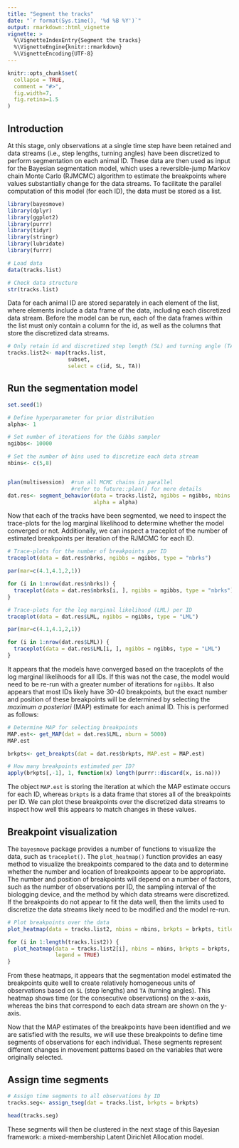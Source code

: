 ```yaml
---
title: "Segment the tracks"
date: "`r format(Sys.time(), '%d %B %Y')`"
output: rmarkdown::html_vignette
vignette: >
  %\VignetteIndexEntry{Segment the tracks}
  %\VignetteEngine{knitr::rmarkdown}
  %\VignetteEncoding{UTF-8}
---
```


```r
knitr::opts_chunk$set(
  collapse = TRUE,
  comment = "#>",
  fig.width=7,
  fig.retina=1.5
)
```


## Introduction

At this stage, only observations at a single time step have been retained and data streams (i.e., step lengths, turning angles) have been discretized to perform segmentation on each animal ID. These data are then used as input for the Bayesian segmentation model, which uses a reversible-jump Markov chain Monte Carlo (RJMCMC) algorithm to estimate the breakpoints where values substantially change for the data streams. To facilitate the parallel computation of this model (for each ID), the data must be stored as a list.


```r
library(bayesmove)
library(dplyr)
library(ggplot2)
library(purrr)
library(tidyr)
library(stringr)
library(lubridate)
library(furrr)

# Load data
data(tracks.list)

# Check data structure
str(tracks.list)
```


Data for each animal ID are stored separately in each element of the list, where elements include a data frame of the data, including each discretized data stream. Before the model can be run, each of the data frames within the list must only contain a column for the id, as well as the columns that store the discretized data streams.

```r
# Only retain id and discretized step length (SL) and turning angle (TA) columns
tracks.list2<- map(tracks.list,
                   subset,
                   select = c(id, SL, TA))
```



## Run the segmentation model

```r
set.seed(1)

# Define hyperparameter for prior distribution
alpha<- 1

# Set number of iterations for the Gibbs sampler
ngibbs<- 10000

# Set the number of bins used to discretize each data stream
nbins<- c(5,8)


plan(multisession)  #run all MCMC chains in parallel
                    #refer to future::plan() for more details
dat.res<- segment_behavior(data = tracks.list2, ngibbs = ngibbs, nbins = nbins,
                           alpha = alpha)
```


Now that each of the tracks have been segmented, we need to inspect the trace-plots for the log marginal likelihood to determine whether the model converged or not. Additionally, we can inspect a traceplot of the number of estimated breakpoints per iteration of the RJMCMC for each ID.

```r
# Trace-plots for the number of breakpoints per ID
traceplot(data = dat.res$nbrks, ngibbs = ngibbs, type = "nbrks")
```

```r
par(mar=c(4.1,4.1,2,1))

for (i in 1:nrow(dat.res$nbrks)) {
  traceplot(data = dat.res$nbrks[i, ], ngibbs = ngibbs, type = "nbrks")
}
```


```r
# Trace-plots for the log marginal likelihood (LML) per ID
traceplot(data = dat.res$LML, ngibbs = ngibbs, type = "LML")
```

```r
par(mar=c(4.1,4.1,2,1))

for (i in 1:nrow(dat.res$LML)) {
  traceplot(data = dat.res$LML[i, ], ngibbs = ngibbs, type = "LML")
}
```


It appears that the models have converged based on the traceplots of the log marginal likelihoods for all IDs. If this was not the case, the model would need to be re-run with a greater number of iterations for `ngibbs`. It also appears that most IDs likely have 30-40 breakpoints, but the exact number and position of these breakpoints will be determined by selecting the *maximum a posteriori* (MAP) estimate for each animal ID. This is performed as follows:

```r
# Determine MAP for selecting breakpoints
MAP.est<- get_MAP(dat = dat.res$LML, nburn = 5000)
MAP.est

brkpts<- get_breakpts(dat = dat.res$brkpts, MAP.est = MAP.est)

# How many breakpoints estimated per ID?
apply(brkpts[,-1], 1, function(x) length(purrr::discard(x, is.na)))
```


The object `MAP.est` is storing the iteration at which the MAP estimate occurs for each ID, whereas `brkpts` is a data frame that stores all of the breakpoints per ID. We can plot these breakpoints over the discretized data streams to inspect how well this appears to match changes in these values.


## Breakpoint visualization
 The `bayesmove` package provides a number of functions to visualize the data, such as `traceplot()`. The `plot_heatmap()` function provides an easy method to visualize the breakpoints compared to the data and to determine whether the number and location of breakpoints appear to be appropriate. The number and position of breakpoints will depend on a number of factors, such as the number of observations per ID, the sampling interval of the biologging device, and the method by which data streams were discretized. If the breakpoints do not appear to fit the data well, then the limits used to discretize the data streams likely need to be modified and the model re-run.
 
```r
# Plot breakpoints over the data
plot_heatmap(data = tracks.list2, nbins = nbins, brkpts = brkpts, title = TRUE, legend = TRUE)
```

```r
for (i in 1:length(tracks.list2)) {
  plot_heatmap(data = tracks.list2[i], nbins = nbins, brkpts = brkpts, title = TRUE,
               legend = TRUE)
}
```


From these heatmaps, it appears that the segmentation model estimated the breakpoints quite well to create relatively homogeneous units of observations based on `SL` (step lengths) and `TA` (turning angles). This heatmap shows time (or the consecutive observations) on the x-axis, whereas the bins that correspond to each data stream are shown on the y-axis.

Now that the MAP estimates of the breakpoints have been identified and we are satisfied with the results, we will use these breakpoints to define time segments of observations for each individual. These segments represent different changes in movement patterns based on the variables that were originally selected.


## Assign time segments

```r
# Assign time segments to all observations by ID
tracks.seg<- assign_tseg(dat = tracks.list, brkpts = brkpts)

head(tracks.seg)
```


These segments will then be clustered in the next stage of this Bayesian framework: a mixed-membership Latent Dirichlet Allocation model.
